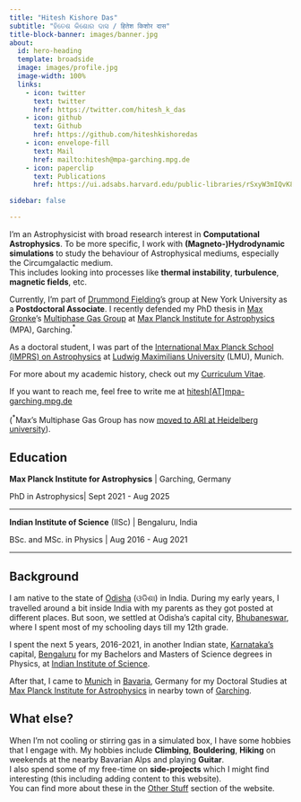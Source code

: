 ```yaml
---
title: "Hitesh Kishore Das"
subtitle: "ହିତେଶ କିଶୋର ଦାସ / हितेश किशोर दास" 
title-block-banner: images/banner.jpg
about:
  id: hero-heading
  template: broadside
  image: images/profile.jpg
  image-width: 100%
  links:
    - icon: twitter
      text: twitter
      href: https://twitter.com/hitesh_k_das
    - icon: github
      text: Github
      href: https://github.com/hiteshkishoredas
    - icon: envelope-fill
      text: Mail
      href: mailto:hitesh@mpa-garching.mpg.de
    - icon: paperclip
      text: Publications
      href: https://ui.adsabs.harvard.edu/public-libraries/rSxyW3mIQvK8ArHKfTxYcQ

sidebar: false

---
```


:::{#hero-heading}

I'm an Astrophysicist with broad research interest in **Computational Astrophysics**. To be more specific, I work with **(Magneto-)Hydrodynamic simulations** to study the behaviour of Astrophysical mediums, especially the Circumgalactic medium.     
This includes looking into processes like **thermal instability**, **turbulence**, **magnetic fields**, etc.

Currently, I'm part of [Drummond Fielding](https://dfielding14.github.io/)'s group at New York University as a **Postdoctoral Associate**. 
I recently defended my PhD thesis in [Max Gronke](http://max.lyman-alpha.com/)'s [Multiphase Gas Group](https://www.mpa-garching.mpg.de/1020167/multiphase-gas) at [Max Planck Institute for Astrophysics](https://www.mpa-garching.mpg.de) (MPA), Garching.<sup>*</sup>

As a doctoral student, I was part of the [International Max Planck School (IMPRS) on Astrophysics](https://www.imprs-astro.mpg.de/) at [Ludwig Maximilians University](https://www.lmu.de/en/) (LMU), Munich.

For more about my academic history, check out my [Curriculum Vitae](cv/cv.qmd).

If you want to reach me, feel free to write me at [hitesh[AT]mpa-garching.mpg.de](mailto:hitesh@mpa-garching.mpg.de)

(<sup>*</sup>Max's Multiphase Gas Group has now [moved to ARI at Heidelberg university](https://zah.uni-heidelberg.de/de/aktuelles/news-detail-de/max-gronke-new-erc-research-group-leader-at-zah)).

:::

## Education

**Max Planck Institute for Astrophysics** | Garching, Germany

PhD in Astrophysics| Sept 2021 - Aug 2025

___________________________________________

**Indian Institute of Science** (IISc) | Bengaluru, India 

BSc. and MSc. in Physics | Aug 2016 - Aug 2021

___________________________________________


## Background

I am native to the state of [Odisha](https://en.wikipedia.org/wiki/Odisha) (ଓଡିଶା) in India. During my early years, I travelled around a bit inside India with my parents as they got posted at different places. But soon, we settled at Odisha's capital city, [Bhubaneswar](https://en.wikipedia.org/wiki/Bhubaneswar), where I spent most of my schooling days till my 12th grade.

I spent the next 5 years, 2016-2021, in another Indian state, [Karnataka's](https://en.wikipedia.org/wiki/Karnataka) capital, [Bengaluru](https://en.wikipedia.org/wiki/Bangalore) for my Bachelors and Masters of Science degrees in Physics, at [Indian Institute of Science](https://iisc.ac.in/). 

After that, I came to [Munich](https://en.wikipedia.org/wiki/Munich) in [Bavaria](https://en.wikipedia.org/wiki/Bavaria), Germany for my Doctoral Studies at [Max Planck Institute for Astrophysics](https://www.mpa-garching.mpg.de/) in nearby town of [Garching](https://en.wikipedia.org/wiki/Garching).


## What else?

When I'm not cooling or stirring gas in a simulated box, I have some hobbies that I engage with. My hobbies include **Climbing**, **Bouldering**, **Hiking** on weekends at the nearby Bavarian Alps and playing **Guitar**.    
I also spend some of my free-time on **side-projects** which I might find interesting (this including adding content to this website).     
You can find more about these in the [Other Stuff](other_stuff.qmd) section of the website.
